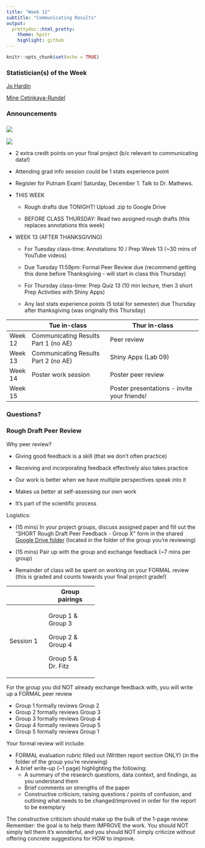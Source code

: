 ```yaml
---
title: "Week 12"
subtitle: "Communicating Results"
output: 
  prettydoc::html_pretty:
    theme: hpstr
    highlight: github
---
```


```r
knitr::opts_chunk$set(echo = TRUE)
```

### Statistician(s) of the Week

[Jo Hardin](https://hardin47.netlify.app/about/)

[Mine Cetinkaya-Rundel](https://mine-cr.com)

### Announcements

### ![](images/ms_stem.png)

![](images/Stats%20talk.PNG)

-   2 extra credit points on your final project (b/c relevant to communicating data!)

-   Attending grad info session could be 1 stats experience point

-   Register for Putnam Exam! Saturday, December 1. Talk to Dr. Mathews.

-   THIS WEEK

    -   Rough drafts due TONIGHT! Upload .zip to Google Drive

    -   BEFORE CLASS THURSDAY: Read two assigned rough drafts (this replaces annotations this week)

-   WEEK 13 (AFTER THANKSGIVING)

    -   For Tuesday class-time: Annotations 10 / Prep Week 13 (\~30 mins of YouTube videos)

    -   Due Tuesday 11:59pm: Formal Peer Review due (recommend getting this done before Thanksgiving - will start in class this Thursday)

    -   For Thursday class-time: Prep Quiz 13 (10 min lecture, then 3 short Prep Activities with Shiny Apps)

    -   Any last stats experience points (5 total for semester) due Thursday after thanksgiving (was originally this Thursday)

|         | Tue in-class                         | Thur in-class                               |
|---------|--------------------------------------|---------------------------------------------|
| Week 12 | Communicating Results Part 1 (no AE) | Peer review                                 |
| Week 13 | Communicating Results Part 2 (no AE) | Shiny Apps (Lab 09)                         |
| Week 14 | Poster work session                  | Poster peer review                          |
| Week 15 |                                      | Poster presentations - invite your friends! |

### Questions?

### Rough Draft Peer Review

Why peer review?

-   Giving good feedback is a skill (that we don't often practice)

-   Receiving and incorporating feedback effectively also takes practice

-   Our work is better when we have multiple perspectives speak into it

-   Makes us better at self-assessing our own work

-   It's part of the scientific process

Logistics:

-   (15 mins) In your project groups, discuss assigned paper and fill out the "SHORT Rough Draft Peer Feedback - Group X" form in the shared [Google Drive folder](https://drive.google.com/drive/folders/190TgJca5qleOGoQQMJ6IbLj_RbSRKtOE?usp=share_link) (located in the folder of the group you're reviewing)

-   (15 mins) Pair up with the group and exchange feedback (\~7 mins per group)

-   Remainder of class will be spent on working on your FORMAL review (this is graded and counts towards your final project grade!)

+-----------+--------------------+
|           | Group pairings     |
+===========+====================+
| Session 1 | Group 1 & Group 3  |
|           |                    |
|           | Group 2 & Group 4  |
|           |                    |
|           | Group 5 & Dr. Fitz |
+-----------+--------------------+

For the group you did NOT already exchange feedback with, you will write up a FORMAL peer review

-   Group 1 formally reviews Group 2
-   Group 2 formally reviews Group 3
-   Group 3 formally reviews Group 4
-   Group 4 formally reviews Group 5
-   Group 5 formally reviews Group 1

Your formal review will include:

-   FORMAL evaluation rubric filled out (Written report section ONLY) (in the folder of the group you're reviewing)
-   A brief write-up (\~1 page) highlighting the following:
    -   A summary of the research questions, data context, and findings, as you understand them
    -   Brief comments on strengths of the paper
    -   Constructive criticism, raising questions / points of confusion, and outlining what needs to be changed/improved in order for the report to be exemplary

The constructive criticism should make up the bulk of the 1-page review. Remember: the goal is to help them IMPROVE the work. You should NOT simply tell them it's wonderful, and you should NOT simply criticize without offering concrete suggestions for HOW to improve.
